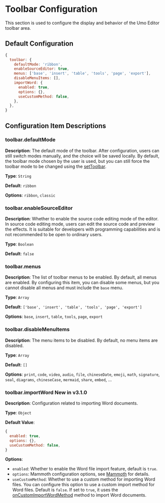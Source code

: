 
# Toolbar Configuration

This section is used to configure the display and behavior of the Umo Editor toolbar area.

## Default Configuration

```js
{
  toolbar: {
    defaultMode: 'ribbon',
    enableSourceEditor: true,
    menus: ['base', 'insert', 'table', 'tools', 'page', 'export'],
    disableMenuItems: [],
    importWord: {
      enabled: true,
      options: {},
      useCustomMethod: false,
    },
  },
}
```

## Configuration Item Descriptions

### toolbar.defaultMode

**Description**: The default mode of the toolbar. After configuration, users can still switch modes manually, and the choice will be saved locally. By default, the toolbar mode chosen by the user is used, but you can still force the toolbar mode to be changed using the [setToolbar](../methods#settoolbar).

**Type**: `String`

**Default**: `ribbon`

**Options**: `ribbon`, `classic`

### toolbar.enableSourceEditor

**Description**: Whether to enable the source code editing mode of the editor. In source code editing mode, users can edit the source code and preview the effects. It is suitable for developers with programming capabilities and is not recommended to be open to ordinary users.

**Type**: `Boolean`

**Default**: `false`

### toolbar.menus

**Description**: The list of toolbar menus to be enabled. By default, all menus are enabled. By configuring this item, you can disable some menus, but you cannot disable all menus and must include the `base` menu.

**Type**: `Array`

**Default**: `['base', 'insert', 'table', 'tools', 'page', 'export']`

**Options**: `base`, `insert`, `table`, `tools`, `page`, `export`

### toolbar.disableMenuItems

**Description**: The menu items to be disabled. By default, no menu items are disabled.

**Type**: `Array`

**Default**: `[]`

**Options**: `print`, `code`, `video`, `audio`, `file`, `chineseDate`, `emoji`, `math`, `signature`, `seal`, `diagrams`, `chineseCase`, `mermaid`, `share`, `embed`, ...

### toolbar.importWord <Badge theme="success">New in v3.1.0</Badge>

**Description**: Configuration related to importing Word documents.

**Type**: `Object`

**Default Value**:

```js
{
  enabled: true, 
  options: {},
  useCustomMethod: false,
}
```

**Options**:

- `enabled`: Whether to enable the Word file import feature, default is `true`.
- `options`: Mammoth configuration options, see [Mammoth](https://www.npmjs.com/package/mammoth#api) for details.
- `useCustomMethod`: Whether to use a custom method for importing Word files. You can configure this option to use a custom import method for Word files. Default is `false`. If set to `true`, it uses the [onCustomImportWordMethod](./methods#oncustomimportwordmethod) method to import Word documents.